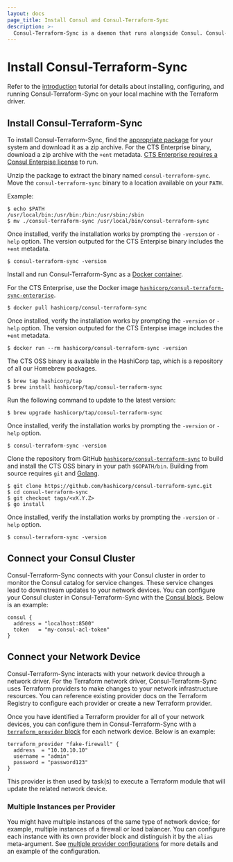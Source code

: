 ```yaml
---
layout: docs
page_title: Install Consul and Consul-Terraform-Sync
description: >-
  Consul-Terraform-Sync is a daemon that runs alongside Consul. Consul-Terraform-Sync is not included with the Consul binary and will need to be installed separately.
---
```


# Install Consul-Terraform-Sync

Refer to the [introduction](https://learn.hashicorp.com/tutorials/consul/consul-terraform-sync-intro?utm_source=WEBSITE&utm_medium=WEB_IO&utm_offer=ARTICLE_PAGE&utm_content=DOCS) tutorial for details about installing, configuring, and running Consul-Terraform-Sync on your local machine with the Terraform driver.

## Install Consul-Terraform-Sync

<Tabs>
<Tab heading="Pre-compiled binary">

To install Consul-Terraform-Sync, find the [appropriate package](https://releases.hashicorp.com/consul-terraform-sync/) for your system and download it as a zip archive. For the CTS Enterprise binary, download a zip archive with the `+ent` metadata. [CTS Enterprise requires a Consul Enterpise license](/docs/nia/enterprise/license) to run.

Unzip the package to extract the binary named `consul-terraform-sync`. Move the `consul-terraform-sync` binary to a location available on your `PATH`.

Example:
```shell-session
$ echo $PATH
/usr/local/bin:/usr/bin:/bin:/usr/sbin:/sbin
$ mv ./consul-terraform-sync /usr/local/bin/consul-terraform-sync
```

Once installed, verify the installation works by prompting the `-version` or `-help` option. The version outputed for the CTS Enterpise binary includes the `+ent` metadata.

```shell-session
$ consul-terraform-sync -version
```

</Tab>
<Tab heading="Docker">

Install and run Consul-Terraform-Sync as a [Docker container](https://hub.docker.com/r/hashicorp/consul-terraform-sync).

For the CTS Enterprise, use the Docker image [`hashicorp/consul-terraform-sync-enterprise`](https://hub.docker.com/r/hashicorp/consul-terraform-sync-enterprise).

```shell-session
$ docker pull hashicorp/consul-terraform-sync
```

Once installed, verify the installation works by prompting the `-version` or `-help` option. The version outputed for the CTS Enterpise image includes the `+ent` metadata.

```shell-session
$ docker run --rm hashicorp/consul-terraform-sync -version
```

</Tab>
<Tab heading="Homewbrew on OS X">

The CTS OSS binary is available in the HashiCorp tap, which is a repository of all our Homebrew packages.

```shell-session
$ brew tap hashicorp/tap
$ brew install hashicorp/tap/consul-terraform-sync
```

Run the following command to update to the latest version:

```shell-session
$ brew upgrade hashicorp/tap/consul-terraform-sync
```

Once installed, verify the installation works by prompting the `-version` or `-help` option.

```shell-session
$ consul-terraform-sync -version
```

</Tab>
<Tab heading="Build from source">

Clone the repository from GitHub [`hashicorp/consul-terraform-sync`](https://github.com/hashicorp/consul-terraform-sync) to build and install the CTS OSS binary in your path `$GOPATH/bin`. Building from source requires `git` and [Golang](https://go.dev/).

```shell-session
$ git clone https://github.com/hashicorp/consul-terraform-sync.git
$ cd consul-terraform-sync
$ git checkout tags/<vX.Y.Z>
$ go install
```

Once installed, verify the installation works by prompting the `-version` or `-help` option.

```shell-session
$ consul-terraform-sync -version
```

</Tab>
</Tabs>

## Connect your Consul Cluster

Consul-Terraform-Sync connects with your Consul cluster in order to monitor the Consul catalog for service changes. These service changes lead to downstream updates to your network devices. You can configure your Consul cluster in Consul-Terraform-Sync with the [Consul block](/docs/nia/configuration#consul). Below is an example:

```hcl
consul {
  address = "localhost:8500"
  token   = "my-consul-acl-token"
}
```

## Connect your Network Device

Consul-Terraform-Sync interacts with your network device through a network driver. For the Terraform network driver, Consul-Terraform-Sync uses Terraform providers to make changes to your network infrastructure resources. You can reference existing provider docs on the Terraform Registry to configure each provider or create a new Terraform provider.

Once you have identified a Terraform provider for all of your network devices, you can configure them in Consul-Terraform-Sync with a [`terraform_provider` block](/docs/nia/configuration#terraform-provider) for each network device. Below is an example:

```hcl
terraform_provider "fake-firewall" {
  address  = "10.10.10.10"
  username = "admin"
  password = "password123"
}
```

This provider is then used by task(s) to execute a Terraform module that will update the related network device.

### Multiple Instances per Provider

You might have multiple instances of the same type of network device; for example, multiple instances of a firewall or load balancer. You can configure each instance with its own provider block and distinguish it by the `alias` meta-argument. See [multiple provider configurations](/docs/nia/configuration#multiple-provider-configurations) for more details and an example of the configuration.
